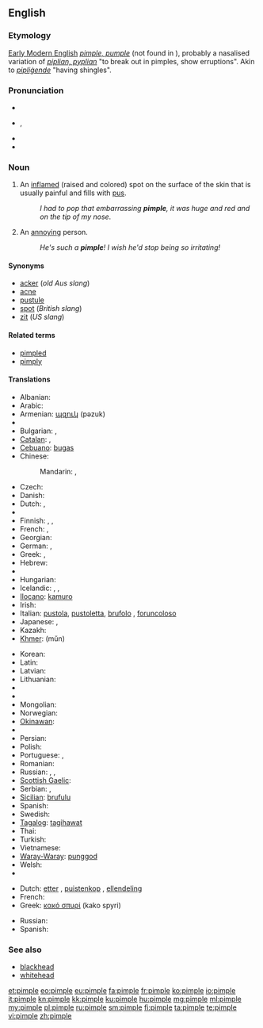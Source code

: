 ==English==

===Etymology===
[[w:Early Modern English|Early Modern English]] ''[[pimple#Middle English|pimple, pumple]]'' (not found in {{enm}}), probably a nasalised variation of {{etyl|ang}} ''[[piplian#Old Neglish|piplian, pyplian]]'' "to break out in pimples, show erruptions". Akin to {{ang}} ''[[pipligende#Old English|pipliġende]]'' "having shingles".

===Pronunciation===
* {{IPAchar|pĭm'p(ə)l}}
* {{IPA|/ˈpɪmp(ə)l/}}, {{X-SAMPA|/"pImp(@)l/}}
* {{audio|En-us-pimple.ogg|Audio (US)}}
* {{rhymes|ɪmpəl}}

===Noun===
{{wikipedia}}
{{en-noun}}

# An [[inflame]]d (raised and colored) spot on the surface of the skin that is usually painful and fills with [[pus]].
#: ''I had to pop that embarrassing '''pimple''', it was huge and red and on the tip of my nose''.
# {{slang}} An [[annoying]] person.
#: ''He's such a '''pimple'''! I wish he'd stop being so irritating!''

====Synonyms====
* [[acker]] (''old Aus slang'')
* [[acne]]
* [[pustule]]
* [[spot]] (''British slang'')
* [[zit]] (''US slang'')

====Related terms====
* [[pimpled]]
* [[pimply]]

====Translations====
{{trans-top|inflamed spot on the surface of the skin}}
* Albanian: {{t-|sq|puçërr|xs=Albanian}}
* Arabic: {{t-|ar|بثرة|f|tr=báthra}}
* Armenian: [[պզուկ]] (pəzuk)
* {{trreq|eu}}
* Bulgarian: {{t|bg|пъпка|f|tr=păpka}}, {{t|bg|пъпчица|f|tr=păpčica}}
* [[Catalan]]: {{t-|ca|bua|f}},  {{t-|ca|buba|f}}
* [[Cebuano]]: [[bugas]]
* Chinese:
*: Mandarin: {{t-|cmn|疙瘩|tr=gēda|sc=Hani}},  {{t-|cmn|丘疹|tr=qiūzhěn|sc=Hani}}
* Czech: {{t-|cs|uher|m}}
* Danish: {{t|da|filipens}}
* Dutch: {{t+|nl|puist|f}}, {{t|nl|pukkel}}
* {{trreq|eo}}
* Finnish: {{t-|fi|näppy}}, {{t+|fi|finni}},  {{t|fi|märkänäppylä}}
* French: {{t+|fr|bouton|m}}, {{t+|fr|pustule|f}}
* Georgian: {{t-|ka|მუწუკი|tr=muts‘uki|sc=Geor|xs=Georgian}}
* German: {{t+|de|Pickel|m}}, {{t|de|Oas|n}} {{qualifier|Bavaria}}
* Greek: {{t+|el|σπυρί|n|tr=spyri}}, {{t+|el|σπυράκι|n|tr=spyráki}}
* Hebrew: {{t|he|פצעון}}
* {{trreq|hi}}
* Hungarian: {{t+|hu|pattanás}}
* Icelandic: {{t|is|nabbi|m}}, {{t|is|bóla|f}}, {{t|is|graftarbóla|f}}
* [[Ilocano]]: [[kamuro]]
* Irish: {{t|ga|goirín|m|xs=Irish}}
* Italian: [[pustola]], [[pustoletta]], [[brufolo]] {{m}}, [[foruncoloso]] {{m}}
* Japanese: {{t|ja|面皰|tr=にきび, níkibi}},  {{t-|ja|丘疹|tr=きゅうしん, kyūshin}}
* Kazakh: {{t|kk|безеу|tr=bezew|sc=Cyrl|xs=Kazakh}}
* [[Khmer]]: {{Khmr|[[មុន]]}} (mŭn)
{{trans-mid}}
* Korean: {{t|ko|여드름|tr=yeodeureum|sc=Hang}}
* Latin: {{t-|la|pustula|f}}
* Latvian: {{t|lv|pūte|f}}
* Lithuanian: {{t|lt|spuogas|m}}
* {{trreq|mt}}
* {{trreq|mi}}
* Mongolian: {{t-|mn|батга|tr=batga|sc=Cyrl|xs=Mongolian}}
* Norwegian: {{t+|no|kvise|c}}
* [[Okinawan]]: {{tø|ryu|にくん|tr=nikuN}}
* {{trreq|ang}}
* Persian: {{t+|fa|جوش|xs=Persian}}
* Polish: {{t|pl|pryszcz|m}}
* Portuguese: {{t|pt|borbulha|f}}, {{t+|pt|espinha|f}}
* Romanian: {{t-|ro|coș}}
* Russian: {{t+|ru|угорь|m|tr=úgor’}}, {{t+|ru|прыщ|m|tr=prýšč}}, {{t+|ru|прыщик|m|tr=prýščik}}
* [[Scottish Gaelic]]: {{t-|gd|pluc|m|xs=Scottish Gaelic}}
* Serbian: {{t|sr|бубуљица|f|tr=[[bubuljica]]|sc=Cyrl}}, {{t-|sr|prišt|m}}
* [[Sicilian]]: [[brufulu]] {{m}}
* Spanish: {{t-|es|espinilla|f}}
* Swedish: {{t+|sv|finne|c}}
* [[Tagalog]]: [[tagihawat]]
* Thai: {{t-|th|สิว|tr=sĭw}}
* Turkish: {{t+|tr|sivilce}}
* Vietnamese: {{t|vi|mụn nhọt}}
* [[Waray-Waray]]: [[punggod]]
* Welsh: {{t|cy|tosyn|m}}
* {{trreq|yi}}
{{trans-bottom}}

{{trans-top|annoying person}}
* Dutch: [[etter]] {{m}}, [[puistenkop]] {{m}}, [[ellendeling]] {{m}}
* French: {{t+|fr|casse-couilles|m}}
* Greek: [[κακό σπυρί]] (kako spyri) {{n}}
{{trans-mid}}
* Russian: {{t+|ru|негодяй|m|tr=negodjáj}}
* Spanish: {{t+|es|pendejo|m}}
{{trans-bottom}}

===See also===
* [[blackhead]]
* [[whitehead]]

[[et:pimple]]
[[eo:pimple]]
[[eu:pimple]]
[[fa:pimple]]
[[fr:pimple]]
[[ko:pimple]]
[[io:pimple]]
[[it:pimple]]
[[kn:pimple]]
[[kk:pimple]]
[[ku:pimple]]
[[hu:pimple]]
[[mg:pimple]]
[[ml:pimple]]
[[my:pimple]]
[[pl:pimple]]
[[ru:pimple]]
[[sm:pimple]]
[[fi:pimple]]
[[ta:pimple]]
[[te:pimple]]
[[vi:pimple]]
[[zh:pimple]]